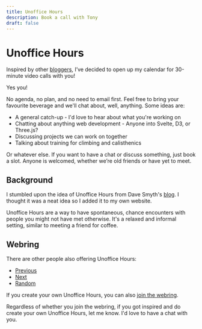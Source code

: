 ```yaml
---
title: Unoffice Hours
description: Book a call with Tony
draft: false
---
```



# Unoffice Hours

Inspired by other [bloggers](https://unofficehours.com), I’ve decided to open up
my calendar for 30-minute video calls with you!

Yes you!

No agenda, no plan, and no need to email first. Feel free to bring your
favourite beverage and we'll chat about, well, anything. Some ideas are:

- A general catch-up - I'd love to hear about what you're working on
- Chatting about anything web development - Anyone into Svelte, D3, or Three.js?
- Discussing projects we can work on together
- Talking about training for climbing and calisthenics

Or whatever else. If you want to have a chat or discuss something, just book a
slot. Anyone is welcomed, whether we’re old friends or have yet to meet.

<CalendlyButton client:load />

## Background

I stumbled upon the idea of Unoffice Hours from Dave Smyth's
[blog](https://davesmyth.com/unoffice-hours). I thought it was a neat idea so I
added it to my own website.

Unoffice Hours are a way to have spontaneous, chance encounters with people you
might not have met otherwise. It's a relaxed and informal setting, similar to
meeting a friend for coffee.

## Webring

There are other people also offering Unoffice Hours:

- [Previous](https://unofficehours.com/prev.html)
- [Next](https://unofficehours.com/next.html)
- [Random](https://unofficehours.com/random.html)

If you create your own Unoffice Hours, you can also [join the
webring](https://unofficehours.com/join.html).

Regardless of whether you join the webring, if you got inspired and do create
your own Unoffice Hours, let me know. I'd love to have a chat with you.
